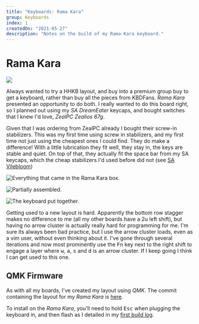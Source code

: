 ```yaml
---
title: "Keyboards: Rama Kara"
group: Keyboards
index: 1
createdOn: "2021-05-27"
description: "Notes on the build of my Rama Kara keyboard."
---
```


# Rama Kara

![](flickr://51154422707)

Always wanted to try a HHKB layout, and buy into a premium group buy to get a keyboard, rather than buy all the pieces from KBDFans. _Rama Kara_ presented an opportunity to do both. I really wanted to do this board right, so I planned out using my _SA DreamEater_ keycaps, and bought switches that I knew I'd love, _ZealPC Zealios 67g_.

Given that I was ordering from ZealPC already I bought their screw-in stabilizers. This was my first time using screw in stabilizers, and my first time not just using the cheapest ones I could find. They do make a difference! With a little lubrication they fit well, they stay in, the keys are stable and quiet. On top of that, they actually fit the space bar from my SA keycaps, which the cheap stabilizers I'd used before did not (see [SA Vilebloom](/keyboard/sa-vilebloom))

![](flickr://51155878094 "Everything that came in the Rama Kara box.")

![](flickr://51156200705 "Partially assembled.")

![](flickr://51155878829 "The keyboard put together.")

Getting used to a new layout is hard. Apparently the bottom row stagger makes no difference to me (all my other boards have a 2u left shift), but having no arrow cluster is actually really hard for programming for me. I'm sure its always been bad practice, but I use the arrow cluster loads, even as a vim user, without even thinking about it. I've gone through several iterations and now most prominently use the <kbd>Fn</kbd> key next to the right shift to engage a layer where <kbd>w</kbd>, <kbd>a</kbd>, <kbd>s</kbd> and <kbd>d</kbd> is an arrow cluster. If I keep going I think I can get used to this one.

## QMK Firmware

As with all my boards, I've created my layout using _QMK_. The commit containing the layout for my _Rama Kara_ is [here](https://github.com/mjwbenton/qmk_firmware/commit/21217a02fd3d806ecf6b29acd979e5089011e0e6).

To install on the _Rama Kara_, you'll need to hold <kbd>Esc</kbd> when plugging the keyboard in, and then flash as I detailed in my [first build log](/keyboard/first-build).
